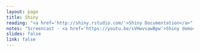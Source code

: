 ```yaml
---
layout: page
title: Shiny
reading: "<a href='http://shiny.rstudio.com/'>Shiny Documentation</a>"
notes: "Screencast - <a href='https://youtu.be/sVHwvsawBpw'>Shiny demo</a>" 
slides: false
link: false
---
```

